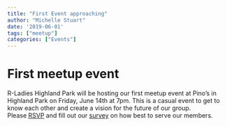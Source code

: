 ```yaml
---
title: "First Event approaching"
author: "Michelle Stuart"
date: '2019-06-01'
tags: ["meetup"]
categories: ["Events"]
---
```

# First meetup event
R-Ladies Highland Park will be hosting our first meetup event at Pino's in Highland Park on Friday, June 14th at 7pm.  This is a casual event to get to know each other and create a vision for the future of our group. <br> Please [RSVP](https://www.meetup.com/rladies-highland-park/events/261714771/)  and fill out our [survey](https://forms.gle/yMfHfW63nsqWyELaA) on how best to serve our members.  



